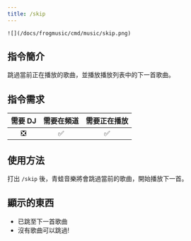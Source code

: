 ```yaml
---
title: /skip
---
```

`![](/docs/frogmusic/cmd/music/skip.png)`

## 指令簡介
<Info>
跳過當前正在播放的歌曲，並播放播放列表中的下一首歌曲。
</Info>

## 指令需求
| 需要 DJ |	需要在頻道 | 需要正在播放 |
| :-----: | :-------: | :---------: |
|   ❎   |    ✅     |     ✅      |

## 使用方法
打出 `/skip` 後，青蛙音樂將會跳過當前的歌曲，開始播放下一首。

## 顯示的東西
- 已跳至下一首歌曲
- 沒有歌曲可以跳過!